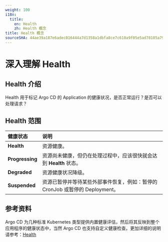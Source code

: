 ```yaml
---
weight: 100
i18n:
  title:
    en: Health
    zh: Health 概念
title: Health 概念
sourceSHA: 44ae39a187e6adec016444a7d1358a1dbfa8ce7c610a9f05e5ad78185a79263f
---
```


# 深入理解 Health

## Health 介绍

Health 用于标记 Argo CD 的 Application 的健康状况，是否正常运行？是否可以处理请求？

## Health 范围

| 健康状态       | 说明                                                                 |
| :------------- | :-------------------------------------------------------------------- |
| **Health**     | 资源健康。                                                            |
| **Progressing**| 资源尚未健康，但仍在处理过程中，应该很快就会达到 **Health** 状态。 |
| **Degraded**   | 资源健康状况降级。                                                  |
| **Suspended**  | 资源已暂停并等待某些外部事件恢复，例如：暂停的 CronJob 或暂停的 Deployment。 |

## 参考资料
Argo CD 为几种标准 Kubernetes 类型提供内置健康评估，然后将其反映到整个应用程序的健康状态中，当然 Argo CD 也支持自定义健康检查。更加详细的说明请参考：[Health](https://argo-cd.readthedocs.io/en/stable/operator-manual/health/)
